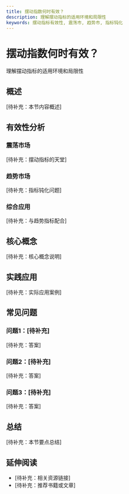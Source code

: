 ```yaml
---
title: 摆动指数何时有效？
description: 理解摆动指标的适用环境和局限性
keywords: 摆动指标有效性, 震荡市, 趋势市, 指标钝化
---
```


# 摆动指数何时有效？

理解摆动指标的适用环境和局限性

## 概述

[待补充：本节内容概述]

## 有效性分析

### 震荡市场
[待补充：摆动指标的天堂]

### 趋势市场
[待补充：指标钝化问题]

### 综合应用
[待补充：与趋势指标配合]

## 核心概念

[待补充：核心概念说明]

## 实践应用

[待补充：实际应用案例]

## 常见问题

### 问题1：[待补充]
[待补充：答案]

### 问题2：[待补充]
[待补充：答案]

### 问题3：[待补充]
[待补充：答案]

## 总结

[待补充：本节要点总结]

## 延伸阅读

- [待补充：相关资源链接]
- [待补充：推荐书籍或文章]
